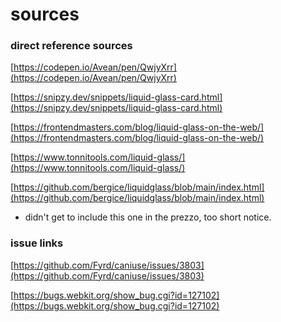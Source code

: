 # sources

### direct reference sources

[https://codepen.io/Avean/pen/QwjyXrr](https://codepen.io/Avean/pen/QwjyXrr)

[https://snipzy.dev/snippets/liquid-glass-card.html](https://snipzy.dev/snippets/liquid-glass-card.html)

[https://frontendmasters.com/blog/liquid-glass-on-the-web/](https://frontendmasters.com/blog/liquid-glass-on-the-web/)

[https://www.tonnitools.com/liquid-glass/](https://www.tonnitools.com/liquid-glass/)

[https://github.com/bergice/liquidglass/blob/main/index.html](https://github.com/bergice/liquidglass/blob/main/index.html)
  - didn't get to include this one in the prezzo, too short notice.

### issue links

[https://github.com/Fyrd/caniuse/issues/3803](https://github.com/Fyrd/caniuse/issues/3803)

[https://bugs.webkit.org/show_bug.cgi?id=127102](https://bugs.webkit.org/show_bug.cgi?id=127102)
